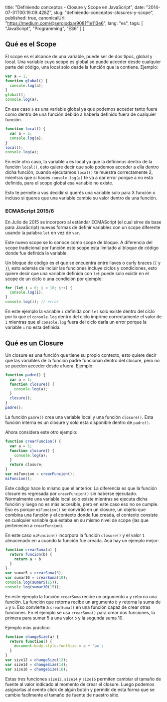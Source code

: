   title: "Definiendo conceptos - Closure y Scope en JavaScript",
  date: "2014-07-31T00:19:09.428Z",
  slug: "definiendo-conceptos-closures-y-scope",
  published: true,
  canonicalUrl: "https://medium.com/@sergiodxa/9081f1e113e6",
  lang: "es",
  tags: [
    "JavaScript",
    "Programming",
    "ES6"
  ]
}

## Qué es el Scope

El scope es el alcance de una variable, puede ser de dos tipos, global y local. Una variable cuyo scope es global se puede acceder desde cualquier parte del código, una local solo desde la función que la contiene. Ejemplo:

```js
var a = 1;
function global() {
  console.log(a);
}
global();
console.log(a);
```

En ese caso `a` es una variable global ya que podemos acceder tanto fuera como dentro de una función debido a haberla definido fuera de cualquier función.

```js
function local() {
  var a = 2;
  console.log(a);
}
local();
console.log(a);
```

En este otro caso, la variable `a` es local ya que la definimos dentro de la función `local()`, esto quiere decir que solo podemos acceder a ella dentro dicha función, cuando ejecutamos `local()` te muestra correctamente 2, mientras que si haces `console.log(a)` te va a dar error porque a no esta definida, para el scope global esa variable no existe.

Esto te permite a vos decidir si querés una variable solo para X función o incluso si queres que una variable cambie su valor dentro de una función.

### ECMAScript 2015/6

En Julio de 2015 se incorporó al estándar ECMAScript (el cual sirve de base para JavaScript) nuevas formas de definir variables con un scope diferente usando la palabra `let` en vez de `var`.

Este nuevo scope se lo conoce como scope de bloque. A diferencia del scope tradicional por función este scope esta limitado al bloque de código donde fue definida la variable.

Un bloque de código es el que se encuentra entre llaves o curly braces (`{` y `}`), esto además de incluír las funciones incluye ciclos y condiciones, esto quiere decir que una variable definida con `let` puede solo existir en el scope de un ciclo o una condición por ejemplo:

```js
for (let i = 0; i < 10; i++) {
  console.log(i);
}
console.log(i); // error
```

En este ejemplo la variable `i` definida con `let` solo exíste dentro del cíclo por lo que el `console.log` dentro del ciclo imprime correctamente el valor de `i` mientras que el `console.log` fuera del ciclo daría un error porque la variable `i` no esta definida.

## Qué es un Closure

Un closure es una función que tiene su propio contexto, esto quiere decir que las variables de la función padre funcionan dentro del closure, pero no se pueden acceder desde afuera. Ejemplo:

```js
function padre() {
  var a = 1;
  function closure() {
    console.log(a);
  }
  closure();
}
padre();
```

La función `padre()` crea una variable local y una función `closure()`. Esta función interna es un closure y solo esta disponible dentro de `padre()`.

Ahora considera este otro ejemplo:

```js
function crearFuncion() {
  var a = 1;
  function closure() {
    console.log(a);
  }
  return closure;
}
var miFuncion = crearFuncion();
miFuncion();
```

Este código hace lo mismo que el anterior. La diferencia es que la función closure es regresada por `crearFuncion()` sin haberse ejecutado. Normalmente una variable local solo existe mientras se ejecuta dicha función y luego no es más accesible, pero en este caso eso no se cumple. Eso es porque `miFuncion()` se convirtió en un closure, un objeto que combina una función y el contexto donde fue creada, el contexto consiste en cualquier variable que estaba en su mismo nivel de scope (las que pertenecen a `crearFuncion`).

En este caso `miFuncion()` incorpora la función `closure()` y el valor `1` almacenado en `a` cuando la función fue creada. Acá hay un ejemplo mejor:

```js
function crearSuma(a) {
  return funcion(b) {
    return a + b
  }
}
var sumar5 = crearSuma(5);
var sumar10 = crearSuma(10);
console.log(sumar5(15));
console.log(sumar10(15));
```

En este ejemplo la función `crearSuma` recibe un argumento `a` y retorna una función. La función que retorna recibe un argumento `b` y retorna la suma de `a` y `b`. Eso convierte a `crearSuma()` en una función capaz de crear otras funciones. En el ejemplo se usa `crearSuma()` para crear dos funciones, la primera para sumar 5 a una valor `b` y la segunda suma 10.

Ejemplo más práctico:

```js
function changeSize(a) {
  return function() {
    document.body.style.fontSize = a + 'px';
  }
}
var size12 = changeSize(12);
var size14 = changeSize(14);
var size16 = changeSize(16);
```

Estas tres funciones `size12`, `size14` y `size16` permiten cambiar el tamaño de fuente al valor indicado al momento de crear el closure. Luego podemos asignarlas al evento click de algún botón y permitir de esta forma que se cambie facilmente el tamaño de fuente de nuestro sitio.
